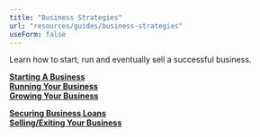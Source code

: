 ```yaml
---
title: "Business Strategies"
url: "resources/guides/business-strategies"
useForm: false
---
```


Learn how to start, run and eventually sell a successful business.
  
[**Starting A Business**](starting-business)  
[**Running Your Business**](running-business)  
[**Growing Your Business**](growing-business)  

[**Securing Business Loans**](securing-business-loan)  
[**Selling/Exiting Your Business**](exiting-business)  
